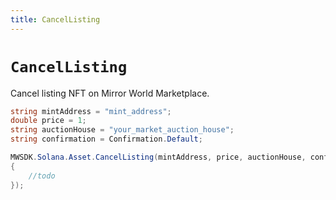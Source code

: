 ```yaml
---
title: CancelListing
---
```


# `CancelListing`

Cancel listing NFT on Mirror World Marketplace.

```csharp
string mintAddress = "mint_address";
double price = 1;
string auctionHouse = "your_market_auction_house";
string confirmation = Confirmation.Default;

MWSDK.Solana.Asset.CancelListing(mintAddress, price, auctionHouse, confirmation, null, (res) =>
{
    //todo
});
```